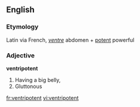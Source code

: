 ==English==

===Etymology===
Latin via French, ''[[ventre]]'' abdomen + [[potent]] powerful
===Adjective===
'''ventripotent'''

#Having a big belly,
#Gluttonous

[[fr:ventripotent]]
[[vi:ventripotent]]